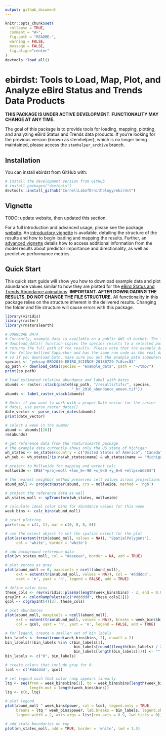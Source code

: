 ```yaml
---
output: github_document
---
```


<!-- README.md is generated from README.Rmd. Please edit that file -->

```r
knitr::opts_chunk$set(
  collapse = TRUE,
  comment = "#>",
  fig.path = "README-",
  warning = FALSE, 
  message = FALSE,
  fig.align="center"
)
devtools::load_all()
```

# ebirdst: Tools to Load, Map, Plot, and Analyze eBird Status and Trends Data Products

<!-- [![License: GPL v3](https://img.shields.io/badge/License-GPL%20v3-blue.svg)](http://www.gnu.org/licenses/gpl-3.0) -->

**THIS PACKAGE IS UNDER ACTIVE DEVELOPMENT. FUNCTIONALITY MAY CHANGE AT ANY TIME.**

The goal of this package is to provide tools for loading, mapping, plotting, and analyzing eBird Status and Trends data products. If you're looking for the previous version (known as stemhelper), which is no longer being maintained, please access the `stemhelper_archive` branch.

## Installation

You can install ebirdst from GitHub with:

```r
# install the development version from GitHub
# install.packages("devtools")
devtools::install_github("CornellLabofOrnithology/ebirdst")
```

## Vignette

TODO: update website, then updated this section.

For a full introduction and advanced usage, please see the package [website](https://cornelllabofornithology.github.io/ebirdst). An [introductory vignette](https://cornelllabofornithology.github.io/ebirdst/articles/stem-intro-mapping.html) is available, detailing the structure of the results and how to begin loading and mapping the results. Further, an [advanced vignette](https://cornelllabofornithology.github.io/ebirdst/articles/stem-pipd.html) details how to access additional information from the model results about predictor importance and directionality, as well as predictive performance metrics.

## Quick Start

This quick start guide will show you how to download example data and plot abundance values similar to how they are plotted for the [eBird Status and Trends Abundance animations](https://ebird.org/science/status-and-trends/woothr/abundance-map-weekly). **IMPORTANT. AFTER DOWNLOADING THE RESULTS, DO NOT CHANGE THE FILE STRUCTURE.** All functionality in this package relies on the structure inherent in the delivered results. Changing the folder and file structure will cause errors with this package.

```r
library(viridis)
library(raster)
library(rnaturalearth)

# DOWNLOAD DATA
# Currently, example data is available on a public AWS s3 bucket. The following 
# download_data() function copies the species results to a selected path and 
# returns the full path of the results. Please note that the example_data is
# for Yellow-bellied Sapsucker and has the same run code as the real data,
# so if you download both, make sure you put the example_data somewhere else.
species <- "yebsap-ERD2016-EBIRD_SCIENCE-20180729-7c8cec83"
sp_path <- download_data(species = "example_data", path = "~/tmp/")
print(sp_path)

# load estimated relative abundance and label with dates
abunds <- raster::stack(paste0(sp_path, "/results/tifs/", species, 
                              "_hr_2016_abundance_umean.tif"))
abunds <- label_raster_stack(abunds)

# Note: if you want to work with a proper Date vector for the raster 
# dates, use parse_raster_dates()
date_vector <- parse_raster_dates(abunds)
print(date_vector)

# select a week in the summer
abund <- abunds[[26]]
rm(abunds)

# get reference data from the rnaturalearth package
# the example data currently shows only the US state of Michigan
wh_states <- ne_states(country = c("United States of America", "Canada"))
wh_sub <- wh_states[!is.na(wh_states$name) & wh_states$name == "Michigan", ]

# project to Mollweide for mapping and extent calc
mollweide <- CRS("+proj=moll +lon_0=-90 +x_0=0 +y_0=0 +ellps=WGS84")

# the nearest neighbor method preserves cell values across projections
abund_moll <- projectRaster(abund, crs = mollweide, method = 'ngb')

# project the reference data as well
wh_states_moll <- spTransform(wh_states, mollweide)

# calculate ideal color bins for abundance values for this week
week_bins <- calc_bins(abund_moll)

# start plotting
par(mfrow = c(1, 1), mar = c(0, 0, 0, 6))

# use the extent object to set the spatial extent for the plot
plot(as(extent(trim(abund_moll, values = NA)), "SpatialPolygons"), 
     col = 'white', border = 'white')

# add background reference data
plot(wh_states_moll, col = "#eeeeee", border = NA, add = TRUE)

# plot zeroes as gray
plot(abund_moll == 0, maxpixels = ncell(abund_moll),
     ext = extent(trim(abund_moll, values = NA)), col = '#dddddd', 
     xaxt = 'n', yaxt = 'n', legend = FALSE, add = TRUE)

# define color bins
these_cols <- rev(viridis::plasma(length(week_bins$bins) - 2, end = 0.9))
grayInt <- colorRampPalette(c("#dddddd", these_cols[1]))
qcol <- c(grayInt(4)[2], these_cols)

# plot abundances
plot(abund_moll, maxpixels = ncell(abund_moll),
     ext = extent(trim(abund_moll, values = NA)), breaks = week_bins$bins,
     col = qcol, xaxt = 'n', yaxt = 'n', legend = FALSE, add = TRUE)

# for legend, create a smaller set of bin labels
bin_labels <- format(round(week_bins$bins, 2), nsmall = 2)
bin_labels[!(bin_labels %in% c(bin_labels[1],
                               bin_labels[round((length(bin_labels) / 2)) + 1],
                               bin_labels[length(bin_labels)]))] <- ""
bin_labels <- c("0", bin_labels)

# create colors that include gray for 0
lcol <- c('#dddddd', qcol)

# set legend such that color ramp appears linearly
ltq <- seq(from = week_bins$bins[1], to = week_bins$bins[length(week_bins$bins)],
           length.out = length(week_bins$bins))
ltq <- c(0, ltq)

# plot legend
plot(abund_moll ^ week_bins$power, col = lcol, legend.only = TRUE,
     breaks = ltq ^ week_bins$power, lab.breaks = bin_labels, legend.shrink = 0.97,
     legend.width = 2, axis.args = list(cex.axis = 0.9, lwd.ticks = 0))

# add state boundaries on top
plot(wh_states_moll, add = TRUE, border = 'white', lwd = 1.5)

```
